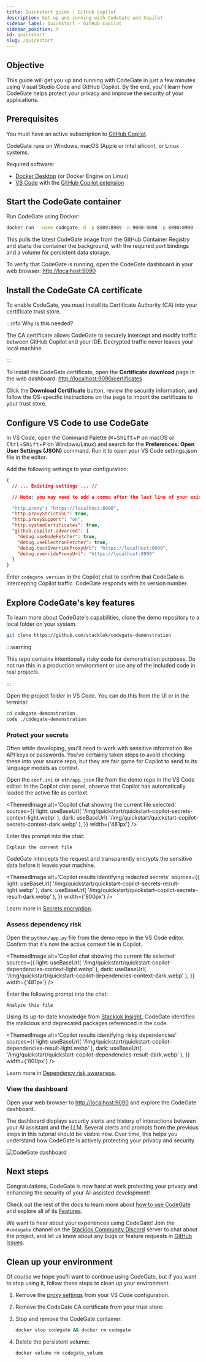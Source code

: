 ```yaml
---
title: Quickstart guide - GitHub Copilot
description: Get up and running with CodeGate and Copilot
sidebar_label: Quickstart - GitHub Copilot
sidebar_position: 9
id: quickstart
slug: /quickstart
---
```



## Objective

This guide will get you up and running with CodeGate in just a few minutes using
Visual Studio Code and GitHub Copilot. By the end, you'll learn how CodeGate
helps protect your privacy and improve the security of your applications.

## Prerequisites

You must have an active subscription to
[GitHub Copilot](https://github.com/features/copilot).

CodeGate runs on Windows, macOS (Apple or Intel silicon), or Linux systems.

Required software:

- [Docker Desktop](https://www.docker.com/products/docker-desktop/) (or Docker
  Engine on Linux)
- [VS Code](https://code.visualstudio.com/) with the
  [GitHub Copilot extension](https://marketplace.visualstudio.com/items?itemName=GitHub.copilot)

## Start the CodeGate container

Run CodeGate using Docker:

```bash
docker run --name codegate -d -p 8989:8989 -p 9090:9090 -p 8990:8990 --mount type=volume,src=codegate_volume,dst=/app/codegate_volume --restart unless-stopped ghcr.io/stacklok/codegate:latest
```

This pulls the latest CodeGate image from the GitHub Container Registry and
starts the container the background, with the required port bindings and a
volume for persistent data storage.

To verify that CodeGate is running, open the CodeGate dashboard in your web
browser: [http://localhost:9090](http://localhost:9090)

## Install the CodeGate CA certificate

To enable CodeGate, you must install its Certificate Authority (CA) into your
certificate trust store.

:::info Why is this needed?

The CA certificate allows CodeGate to securely intercept and modify traffic
between GitHub Copilot and your IDE. Decrypted traffic never leaves your local
machine.

:::

To install the CodeGate certificate, open the **Certificate download** page in
the web dashboard:
[http://localhost:9090/certificates](http://localhost:9090/certificates)

Click the **Download Certificate** button, review the security information, and
follow the OS-specific instructions on the page to import the certificate to
your trust store.

## Configure VS Code to use CodeGate

In VS Code, open the Command Palette (<kbd>⌘</kbd>+<kbd>Shift</kbd>+<kbd>P</kbd>
on macOS or <kbd>Ctrl</kbd>+<kbd>Shift</kbd>+<kbd>P</kbd> on Windows/Linux) and
search for the **Preferences: Open User Settings (JSON)** command. Run it to
open your VS Code settings.json file in the editor.

Add the following settings to your configuration:

```json title="settings.json"
{
  // ... Existing settings ... //

  // Note: you may need to add a comma after the last line of your existing settings if not present

  "http.proxy": "https://localhost:8990",
  "http.proxyStrictSSL": true,
  "http.proxySupport": "on",
  "http.systemCertificates": true,
  "github.copilot.advanced": {
    "debug.useNodeFetcher": true,
    "debug.useElectronFetcher": true,
    "debug.testOverrideProxyUrl": "https://localhost:8990",
    "debug.overrideProxyUrl": "https://localhost:8990"
  }
}
```

Enter `codegate version` in the Copilot chat to confirm that CodeGate is
intercepting Copilot traffic. CodeGate responds with its version number.

## Explore CodeGate's key features

To learn more about CodeGate's capabilities, clone the demo repository to a
local folder on your system.

```bash
git clone https://github.com/stacklok/codegate-demonstration
```

:::warning

This repo contains intentionally risky code for demonstration purposes. Do not
run this in a production environment or use any of the included code in real
projects.

:::

Open the project folder in VS Code. You can do this from the UI or in the
terminal:

```bash
cd codegate-demonstration
code ./codegate-demonstration
```

### Protect your secrets

Often while developing, you'll need to work with sensitive information like API
keys or passwords. You've certainly taken steps to avoid checking these into
your source repo, but they are fair game for Copilot to send to its language
models as context.

Open the `conf.ini` or `eth/app.json` file from the demo repo in the VS Code
editor. In the Copilot chat panel, observe that Copilot has automatically loaded
the active file as context.

<ThemedImage
  alt='Copilot chat showing the current file selected'
  sources={{
    light: useBaseUrl(
      '/img/quickstart/quickstart-copilot-secrets-context-light.webp'
    ),
    dark: useBaseUrl(
      '/img/quickstart/quickstart-copilot-secrets-context-dark.webp'
    ),
  }}
  width={'481px'}
/>

Enter this prompt into the chat:

```plain title="Copilot chat"
Explain the current file
```

CodeGate intercepts the request and transparently encrypts the sensitive data
before it leaves your machine.

<ThemedImage
  alt='Copilot results identifying redacted secrets'
  sources={{
    light: useBaseUrl(
      '/img/quickstart/quickstart-copilot-secrets-result-light.webp'
    ),
    dark: useBaseUrl(
      '/img/quickstart/quickstart-copilot-secrets-result-dark.webp'
    ),
  }}
  width={'800px'}
/>

Learn more in [Secrets encryption](./features/secrets-encryption.md).

### Assess dependency risk

Open the `python/app.py` file from the demo repo in the VS Code editor. Confirm
that it's now the active context file in Copilot.

<ThemedImage
  alt='Copilot chat showing the current file selected'
  sources={{
    light: useBaseUrl(
      '/img/quickstart/quickstart-copilot-dependencies-context-light.webp'
    ),
    dark: useBaseUrl(
      '/img/quickstart/quickstart-copilot-dependencies-context-dark.webp'
    ),
  }}
  width={'481px'}
/>

Enter the following prompt into the chat:

```plain title="Copilot chat"
Analyze this file
```

Using its up-to-date knowledge from
[Stacklok Insight](https://www.insight.stacklok.com/), CodeGate identifies the
malicious and deprecated packages referenced in the code.

<ThemedImage
  alt='Copilot results identifying risky dependencies'
  sources={{
    light: useBaseUrl(
      '/img/quickstart/quickstart-copilot-dependencies-result-light.webp'
    ),
    dark: useBaseUrl(
      '/img/quickstart/quickstart-copilot-dependencies-result-dark.webp'
    ),
  }}
  width={'800px'}
/>

Learn more in [Dependency risk awareness](./features/dependency-risk.md).

### View the dashboard

Open your web browser to [http://localhost:9090](http://localhost:9090) and
explore the CodeGate dashboard.

The dashboard displays security alerts and history of interactions between your
AI assistant and the LLM. Several alerts and prompts from the previous steps in
this tutorial should be visible now. Over time, this helps you understand how
CodeGate is actively protecting your privacy and security.

![CodeGate dashboard](/img/quickstart/quickstart-dashboard.webp)

## Next steps

Congratulations, CodeGate is now hard at work protecting your privacy and
enhancing the security of your AI-assisted development!

Check out the rest of the docs to learn more about
[how to use CodeGate](./how-to/index.mdx) and explore all of its
[Features](./features/index.mdx).

We want to hear about your experiences using CodeGate! Join the `#codegate`
channel on the [Stacklok Community Discord](https://discord.gg/stacklok) server
to chat about the project, and let us know about any bugs or feature requests in
[GitHub Issues](https://github.com/stacklok/codegate/issues).

## Clean up your environment

Of course we hope you'll want to continue using CodeGate, but if you want to
stop using it, follow these steps to clean up your environment.


1. Remove the [proxy settings](#configure-vs-code-to-use-codegate) from your VS
   Code configuration.

1. Remove the CodeGate CA certificate from your trust store:

   <RemoveCert />

1. Stop and remove the CodeGate container:

   ```bash
   docker stop codegate && docker rm codegate
   ```

1. Delete the persistent volume:

   ```bash
   docker volume rm codegate_volume
   ```
